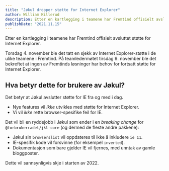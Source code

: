 ```yaml
---
title: "Jøkul dropper støtte for Internet Explorer"
author: William Killerud
description: Etter en kartlegging i teamene har Fremtind offisielt avsluttet støtte for Internet Explorer.
publishDate: "2021.11.15"
---
```


<Ingress>Etter en kartlegging i teamene har Fremtind offisielt avsluttet støtte for Internet Explorer.</Ingress>

Torsdag 4. november ble det tatt en sjekk av Internet Explorer-støtte i de ulike teamene i Fremtind.
På teamledermøtet tirsdag 9. november ble det bekreftet at ingen av Fremtinds løsninger har behov
for fortsatt støtte for Internet Explorer.

## Hva betyr dette for brukere av Jøkul?

Det betyr at Jøkul avslutter støtte for IE fra og med i dag.

-   Nye features vil _ikke_ utvikles med støtte for Internet Explorer.
-   Vi vil _ikke_ rette browser-spesifike feil for IE.

Det vil bli en ryddejobb i Jøkul som ender i en <i>breaking change</i> for `@forbrukerradet/jkl-core` (og dermed de fleste andre pakkene):

-   Jøkul sin `browserslist` vil oppdateres til ikke å inkludere `ie 11`.
-   IE-spesifik kode vil forsvinne (for eksempel `inverted`).
-   Dokumentasjon som bare gjelder IE vil fjernes, med unntak av gamle bloggposter.

Dette vil sannsynligvis skje i starten av 2022.
